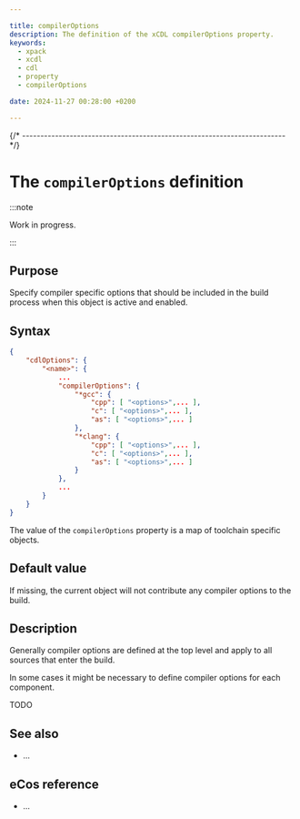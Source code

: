 ```yaml
---

title: compilerOptions
description: The definition of the xCDL compilerOptions property.
keywords:
  - xpack
  - xcdl
  - cdl
  - property
  - compilerOptions

date: 2024-11-27 00:28:00 +0200

---
```



{/* ------------------------------------------------------------------------ */}

# The `compilerOptions` definition

:::note

Work in progress.

:::

## Purpose

Specify compiler specific options that should be included in the build process when this object is active and enabled.

## Syntax

```json {5}
{
    "cdlOptions": {
        "<name>": {
            ...
            "compilerOptions": {
                "*gcc": {
                    "cpp": [ "<options>",... ],
                    "c": [ "<options>",... ],
                    "as": [ "<options>",... ]
                },
                "*clang": {
                    "cpp": [ "<options>",... ],
                    "c": [ "<options>",... ],
                    "as": [ "<options>",... ]
                }
            },
            ...
        }
    }
}
```

The value of the `compilerOptions` property is a map of toolchain specific objects.

## Default value

If missing, the current object will not contribute any compiler options to the build.

## Description

Generally compiler options are defined at the top level and apply to all
sources that enter the build.

In some cases it might be necessary to define compiler options for each
component.

TODO

## See also

- ...

## eCos reference

- ...
